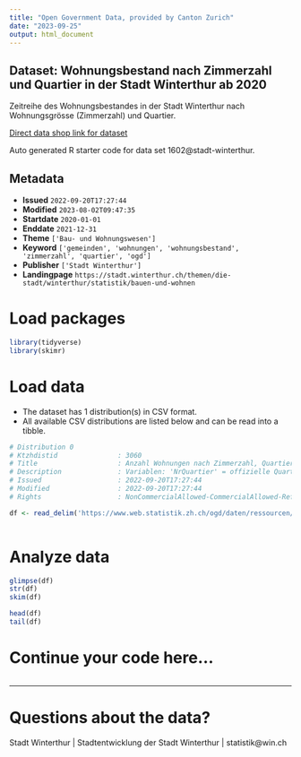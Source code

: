 ```yaml
---
title: "Open Government Data, provided by Canton Zurich"
date: "2023-09-25"
output: html_document
---
```


## Dataset: Wohnungsbestand nach Zimmerzahl und Quartier in der Stadt Winterthur ab 2020

Zeitreihe des Wohnungsbestandes in der Stadt Winterthur nach Wohnungsgrösse (Zimmerzahl) und Quartier.

[Direct data shop link for dataset](https://www.zh.ch/de/politik-staat/opendata.html#/datasets/1602@stadt-winterthur)

Auto generated R starter code for data set 1602@stadt-winterthur.

## Metadata

- **Issued** `2022-09-20T17:27:44`
- **Modified** `2023-08-02T09:47:35`
- **Startdate** `2020-01-01`
- **Enddate** `2021-12-31`
- **Theme** `['Bau- und Wohnungswesen']`
- **Keyword** `['gemeinden', 'wohnungen', 'wohnungsbestand', 'zimmerzahl', 'quartier', 'ogd']`
- **Publisher** `['Stadt Winterthur']`
- **Landingpage** `https://stadt.winterthur.ch/themen/die-stadt/winterthur/statistik/bauen-und-wohnen`


# Load packages

```r

library(tidyverse)
library(skimr)

```

# Load data

-   The dataset has 1 distribution(s) in CSV format.
-   All available CSV distributions are listed below and can be read into a tibble.

```r

# Distribution 0
# Ktzhdistid               : 3060
# Title                    : Anzahl Wohnungen nach Zimmerzahl, Quartier und Jahr
# Description              : Variablen: 'NrQuartier' = offizielle Quartiernummer; 'NameQuartier' = Name des Quartiers; '1_ZWHG' = Anzahl Einzimmerwohnungen; '2_ZWHG' = Anzahl Zweizimmerwohnungen; …; '6_ZWHG' = Anzahl Sechszimmerwohnungen: 'Unbekannt' = Anzahl Wohnungen mit unbekannter Zimmerzahl; 'Gesamt' = Gesamtzahl der Wohnungen.
# Issued                   : 2022-09-20T17:27:44
# Modified                 : 2022-09-20T17:27:44
# Rights                   : NonCommercialAllowed-CommercialAllowed-ReferenceRequired

df <- read_delim('https://www.web.statistik.zh.ch/ogd/daten/ressourcen/KTZH_00001602_00003060.csv')



```

# Analyze data

```r

glimpse(df)
str(df)
skim(df)

head(df)
tail(df)

```

# Continue your code here...

```r

```

------------------------------------------------------------------------

# Questions about the data?

Stadt Winterthur | Stadtentwicklung der Stadt Winterthur | statistik@win.ch
